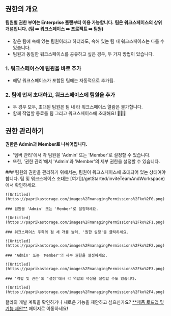 
## 권한의 개요

<Callout type='warning' emoji="⚠️">**팀원별 권한 부여는 Enterprise 플랜부터 이용 가능합니다.**</Callout>
<Callout type='error' emoji="🚨">**팀은 워크스페이스의 상위 개념입니다. (팀 ➡️ 워크스페이스 ➡️ 프로젝트 ➡️ 팀원)**</Callout>

- 같은 팀에 속해 있는 팀원이라고 하더라도, 속해 있는 팀 내 워크스페이스는 다를 수 있습니다.
- 팀원과 동일한 워크스페이스를 공유하고 싶은 경우, 두 가지 방법이 있습니다.

### 1. 워크스페이스에 팀원을 바로 추가
 - 해당 워크스페이스가 포함된 팀에는 자동적으로 추가됨.

### 2. 팀에 먼저 초대하고, 워크스페이스에 팀원을 추가
 - 두 경우 모두, 초대된 팀원은 팀 내 타 워크스페이스 열람은 불가합니다.
 -  함께 작업할 동료를 팀 그리고 워크스페이스에 초대해요! 🙆🏻‍♀


## 권한 관리하기

<Callout type='warning' emoji="⚠️">**권한은 Admin과 Member로 나뉘어집니다.**</Callout>

- '멤버 관리'에서 각 팀원을 'Admin' 또는 'Member'로 설정할 수 있습니다.
- 또한, '권한 관리'에서 'Admin'과 'Member'의 세부 권한을 설정할 수 있습니다.

<Steps>
    ### 팀원의 권한을 관리하기 위해서는, 팀원이 워크스페이스에 초대되어 있는 상태여야 합니다. 팀 및 워크스페이스 초대는 [여기](/getStarted/inviteTeamAndWorkspace)에서 확인하세요.

    ![Untitled](https://paprikastorage.com/images%2FmanagingPermissions%2Fko%2F0.png)

    ### 팀원을 'Admin' 또는 'Member'로 설정하세요.

    ![Untitled](https://paprikastorage.com/images%2FmanagingPermissions%2Fko%2F1.png)

    ### 워크스페이스 우측의 점 세 개를 눌러, '권한 설정'을 클릭하세요.

    ![Untitled](https://paprikastorage.com/images%2FmanagingPermissions%2Fko%2F2.png)

    ### 'Admin' 또는 'Member'의 세부 권한을 설정하세요.

    ![Untitled](https://paprikastorage.com/images%2FmanagingPermissions%2Fko%2F3.png)

    ### '역할 및 권한'의 '설정'에서 각 역할의 색상을 설정할 수도 있습니다.

    ![Untitled](https://paprikastorage.com/images%2FmanagingPermissions%2Fko%2F4.png)

</Steps>


<Callout type='info' emoji="🔔">
    왈라의 개발 계획을 확인하거나 새로운 기능을 제안하고 싶으신가요? <a href='https://app.walla.my/signin?redirectUrl=/support/featureRequest' target="_blank" rel="noopener noreferrer"
                                            style={{textDecoration: 'underline'}}>**제품 로드맵 및 기능 제안**</a> 페이지로
    이동하세요!
</Callout>